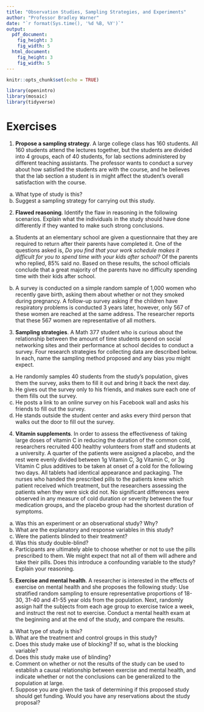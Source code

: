 ```yaml
---
title: "Observation Studies, Sampling Strategies, and Experiments"
author: "Professor Bradley Warner"
date: "`r format(Sys.time(), '%d %B, %Y')`"
output: 
  pdf_document:
    fig_height: 3
    fig_width: 5
  html_document:
    fig_height: 3
    fig_width: 5
---
```


```r
knitr::opts_chunk$set(echo = TRUE)
```

```r
library(openintro)
library(mosaic)
library(tidyverse)
```


# Exercises

1. **Propose a sampling strategy**.  A large college class has 160 students. All 160 students attend the lectures together, but the students are divided into 4 groups, each of 40 students, for lab sections administered by different teaching assistants. The professor wants to conduct a survey about how satisfied the students are with the course, and he believes that the lab section a student is in might affect the student's overall satisfaction with the course.

a. What type of study is this?  
b. Suggest a sampling strategy for carrying out this study. 

2. **Flawed reasoning**.  Identify the flaw in reasoning in the following scenarios. Explain what the individuals in the study should have done differently if they wanted to make such strong conclusions.

a. Students at an elementary school are given a questionnaire that they are required to return after their parents have completed it. One of the questions asked is, *Do you find that your work schedule makes it difficult for you to spend time with your kids after school?* Of the parents who replied, 85% said *no*. Based on these results, the school officials conclude that a great majority of the parents have no difficulty spending time with their kids after school.  

b. A survey is conducted on a simple random sample of 1,000 women who recently gave birth, asking them about whether or not they smoked during pregnancy. A follow-up survey asking if the children have respiratory problems is conducted 3 years later, however, only 567 of these women are reached at the same address. The researcher reports that these 567 women are representative of all mothers.

3. **Sampling strategies**.  A Math 377 student who is curious about the relationship between the amount of time students spend on social networking sites and their performance at school decides to conduct a survey. Four research strategies for collecting data are described below. In each, name the sampling method proposed and any bias you might expect.

a. He randomly samples 40 students from the study's population, gives them the survey, asks them to fill it out and bring it back the next day.  
b. He gives out the survey only to his friends, and makes sure each one of them fills out the survey.   
c. He posts a link to an online survey on his Facebook wall and asks his friends to fill out the survey.  
d. He stands outside the student center and asks every third person that walks out the door to fill out the survey.


\pagebreak

4. **Vitamin supplements**. In order to assess the effectiveness of taking large doses of vitamin C in reducing the duration of the common cold, researchers recruited 400 healthy volunteers from staff and students at a university. A quarter of the patients were assigned a placebo, and the rest were evenly divided between 1g Vitamin C,  3g Vitamin C, or 3g Vitamin C plus additives to be taken at onset of a cold for the following two days. All tablets had identical appearance and packaging. The nurses who handed the prescribed pills to the patients knew which patient received which treatment, but the researchers assessing the patients when they were sick did not. No significant differences were observed in any measure of cold duration or severity between the four medication groups, and the placebo group had the shortest duration of symptoms.

a. Was this an experiment or an observational study? Why?  
b. What are the explanatory and response variables in this study?  
c. Were the patients blinded to their treatment?  
d. Was this study double-blind?  
e. Participants are ultimately able to choose whether or not to use the pills prescribed to them. We might expect that not all of them will adhere and take their pills. Does this introduce a confounding variable to the study? Explain your reasoning.  

5. **Exercise and mental health**.  A researcher is interested in the effects of exercise on mental health and she proposes the following study: Use stratified random sampling to ensure representative proportions of 18-30, 31-40 and 41-55 year olds from the population. Next, randomly assign half the subjects from each age group to exercise twice a week, and instruct the rest not to exercise. Conduct a mental health exam at the beginning and at the end of the study, and compare the results.

a. What type of study is this?  
b. What are the treatment and control groups in this study?  
c. Does this study make use of blocking? If so, what is the blocking variable?  
d. Does this study make use of blinding?  
e. Comment on whether or not the results of the study can be used to establish a causal relationship between exercise and mental health, and indicate whether or not the conclusions can be generalized to the population at large.  
f. Suppose you are given the task of determining if this proposed study should get funding. Would you have any reservations about the study proposal?
